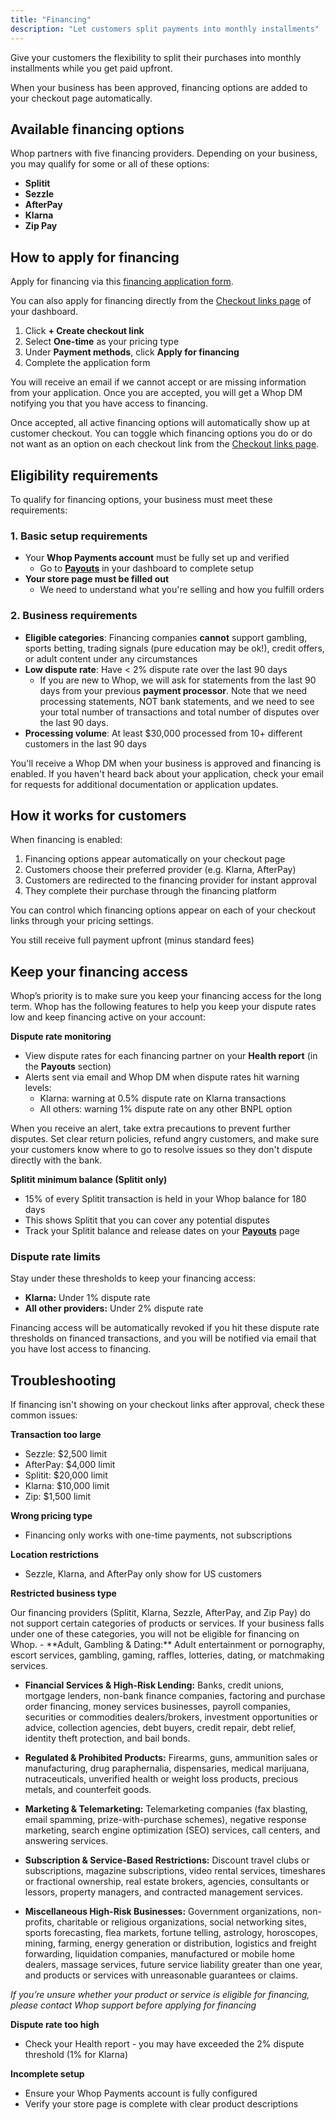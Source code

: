 ```yaml
---
title: "Financing"
description: "Let customers split payments into monthly installments"
---
```


Give your customers the flexibility to split their purchases into monthly installments while you get paid upfront.

When your business has been approved, financing options are added to your checkout page automatically.

## Available financing options

Whop partners with five financing providers. Depending on your business, you may qualify for some or all of these options:

- **Splitit**
- **Sezzle**
- **AfterPay**
- **Klarna**
- **Zip Pay**

## How to apply for financing

Apply for financing via this [financing application form](https://hunterd.app.n8n.cloud/form/e9e21a0c-91d5-4cda-9b14-a9506be5af44).

You can also apply for financing directly from the [Checkout links page](https://whop.com/dashboard/links/checkout/) of your dashboard.

1. Click **\+ Create checkout link**
2. Select **One-time** as your pricing type
3. Under **Payment methods**, click **Apply for financing**
4. Complete the application form

You will receive an email if we cannot accept or are missing information from your application. Once you are accepted, you will get a Whop DM notifying you that you have access to financing.

Once accepted, all active financing options will automatically show up at customer checkout. You can toggle which financing options you do or do not want as an option on each checkout link from the [Checkout links page](https://whop.com/dashboard/links/checkout/).

## Eligibility requirements

To qualify for financing options, your business must meet these requirements:

### 1. Basic setup requirements

- Your **Whop Payments account** must be fully set up and verified
  - Go to [**Payouts**](https://whop.com/dashboard/payouts/) in your dashboard to complete setup
- **Your store page must be filled out**
  - We need to understand what you're selling and how you fulfill orders

### 2. Business requirements

- **Eligible categories**: Financing companies **cannot** support gambling, sports betting, trading signals (pure education may be ok\!), credit offers, or adult content under any circumstances
- **Low dispute rate**: Have \< 2% dispute rate over the last 90 days
  - If you are new to Whop, we will ask for statements from the last 90 days from your previous **payment processor**. Note that we need processing statements, NOT bank statements, and we need to see your total number of transactions and total number of disputes over the last 90 days.
- **Processing volume**: At least \$30,000 processed from 10\+ different customers in the last 90 days

<Tip>
  You'll receive a Whop DM when your business is approved and financing is
  enabled. If you haven't heard back about your application, check your email
  for requests for additional documentation or application updates.
</Tip>

## How it works for customers

When financing is enabled:

1. Financing options appear automatically on your checkout page
2. Customers choose their preferred provider (e.g. Klarna, AfterPay)
3. Customers are redirected to the financing provider for instant approval
4. They complete their purchase through the financing platform

You can control which financing options appear on each of your checkout links through your pricing settings.

<Tip>You still receive full payment upfront (minus standard fees)</Tip>

## Keep your financing access

Whop’s priority is to make sure you keep your financing access for the long term. Whop has the following features to help you keep your dispute rates low and keep financing active on your account:

**Dispute rate monitoring**

- View dispute rates for each financing partner on your **Health report** (in the **Payouts** section)
- Alerts sent via email and Whop DM when dispute rates hit warning levels:
  - Klarna: warning at 0.5% dispute rate on Klarna transactions
  - All others: warning 1% dispute rate on any other BNPL option

<Tip>
  When you receive an alert, take extra precautions to prevent further disputes.
  Set clear return policies, refund angry customers, and make sure your
  customers know where to go to resolve issues so they don't dispute directly
  with the bank.
</Tip>

**Splitit minimum balance (Splitit only)**

- 15% of every Splitit transaction is held in your Whop balance for 180 days
- This shows Splitit that you can cover any potential disputes
- Track your Splitit balance and release dates on your [**Payouts**](https://whop.com/dashboard/payouts/) page

### **Dispute rate limits**

Stay under these thresholds to keep your financing access:

- **Klarna:** Under 1% dispute rate
- **All other providers:** Under 2% dispute rate

Financing access will be automatically revoked if you hit these dispute rate thresholds on financed transactions, and you will be notified via email that you have lost access to financing.

## Troubleshooting

If financing isn't showing on your checkout links after approval, check these common issues:

**Transaction too large**

- Sezzle: \$2,500 limit
- AfterPay: \$4,000 limit
- Splitit: \$20,000 limit
- Klarna: \$10,000 limit
- Zip: \$1,500 limit

**Wrong pricing type**

- Financing only works with one-time payments, not subscriptions

**Location restrictions**

- Sezzle, Klarna, and AfterPay only show for US customers 

**Restricted business type** 

<Tip>
Our financing providers (Splitit, Klarna, Sezzle, AfterPay, and Zip Pay) do not support certain categories of products or services. If your business falls under one of these categories, you will not be eligible for financing on Whop.
</Tip>
- **Adult, Gambling & Dating:** Adult entertainment or pornography, escort services, gambling, gaming, raffles, lotteries, dating, or matchmaking services.  

- **Financial Services & High-Risk Lending:** Banks, credit unions, mortgage lenders, non-bank finance companies, factoring and purchase order financing, money services businesses, payroll companies, securities or commodities dealers/brokers, investment opportunities or advice, collection agencies, debt buyers, credit repair, debt relief, identity theft protection, and bail bonds.  

- **Regulated & Prohibited Products:** Firearms, guns, ammunition sales or manufacturing, drug paraphernalia, dispensaries, medical marijuana, nutraceuticals, unverified health or weight loss products, precious metals, and counterfeit goods.  

- **Marketing & Telemarketing:** Telemarketing companies (fax blasting, email spamming, prize-with-purchase schemes), negative response marketing, search engine optimization (SEO) services, call centers, and answering services.  

- **Subscription & Service-Based Restrictions:** Discount travel clubs or subscriptions, magazine subscriptions, video rental services, timeshares or fractional ownership, real estate brokers, agencies, consultants or lessors, property managers, and contracted management services.  

- **Miscellaneous High-Risk Businesses:** Government organizations, non-profits, charitable or religious organizations, social networking sites, sports forecasting, flea markets, fortune telling, astrology, horoscopes, mining, farming, energy generation or distribution, logistics and freight forwarding, liquidation companies, manufactured or mobile home dealers, massage services, future service liability greater than one year, and products or services with unreasonable guarantees or claims.  

*If you’re unsure whether your product or service is eligible for financing, please contact Whop support before applying for financing*   

**Dispute rate too high**

- Check your Health report - you may have exceeded the 2% dispute threshold (1% for Klarna)

**Incomplete setup**

- Ensure your Whop Payments account is fully configured
- Verify your store page is complete with clear product descriptions 
